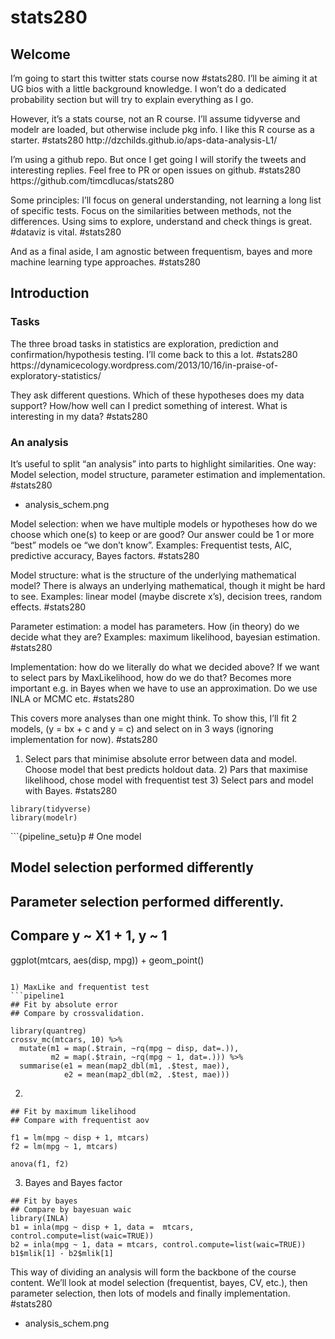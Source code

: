 # stats280

## Welcome

I'm going to start this twitter stats course now #stats280. I'll be 
aiming it at UG bios with a little background knowledge. I won't do
a dedicated probability section but will try to explain everything as I go.
  
However, it's a stats course, not an R course. I'll assume tidyverse 
and modelr are loaded, but otherwise include pkg info. I like this R
course as a starter. #stats280 http://dzchilds.github.io/aps-data-analysis-L1/ 

I'm using a github repo. But once I get going I will storify the tweets 
and interesting replies. Feel free to PR or open issues on github. #stats280
https://github.com/timcdlucas/stats280

Some principles: I'll focus on general understanding, not learning a 
long list of specific tests. Focus on the similarities between methods,
not the differences. Using sims to explore, understand and check things 
is great. #dataviz is vital. #stats280

And as a final aside, I am agnostic between frequentism, bayes and 
more machine learning type approaches. #stats280

## Introduction

### Tasks

The three broad tasks in statistics are exploration, prediction and 
confirmation/hypothesis testing. I'll come back to this a lot. #stats280
https://dynamicecology.wordpress.com/2013/10/16/in-praise-of-exploratory-statistics/


They ask different questions. Which of these hypotheses does my data 
support? How/how well can I predict something of interest. What is 
interesting in my data? #stats280


### An analysis

It's useful to split "an analysis" into parts to highlight similarities. 
One way: Model selection, model structure, parameter estimation and 
implementation. #stats280 

- analysis_schem.png

Model selection: when we have multiple models or hypotheses how do we
choose which one(s) to keep or are good? Our answer could be 1 or more 
"best" models oe "we don't know". Examples: Frequentist tests, AIC, 
predictive accuracy, Bayes factors. #stats280

Model structure: what is the structure of the underlying mathematical 
model? There is always an underlying mathematical, though it might be
hard to see. Examples: linear model (maybe discrete x's), decision trees, 
random effects. #stats280

Parameter estimation: a model has parameters. How (in theory) do we 
decide what they are? Examples: maximum likelihood, bayesian estimation.
#stats280

Implementation: how do we literally do what we decided above? If we 
want to select pars by MaxLikelihood, how do we do that? Becomes more
important e.g. in Bayes when we have to use an approximation. Do we use
INLA or MCMC etc. #stats280



This covers more analyses than one might think. To show this, I'll fit 
2 models, (y = bx + c and y = c) and select on in 3 ways (ignoring 
implementation for now). #stats280


1) Select pars that minimise absolute error between data and model. 
Choose model that best predicts holdout data. 2) Pars that maximise 
likelihood, chose model with frequentist test 3) Select pars and model
with Bayes. #stats280
 
                                                                               

```setup
library(tidyverse)
library(modelr)
```


```{pipeline_setu}p
# One model

## Model selection performed differently
## Parameter selection performed differently.

## Compare y ~ X1 + 1, y ~ 1


ggplot(mtcars, aes(disp, mpg)) + geom_point()
```

1) MaxLike and frequentist test
```pipeline1
## Fit by absolute error
## Compare by crossvalidation.

library(quantreg)
crossv_mc(mtcars, 10) %>% 
  mutate(m1 = map(.$train, ~rq(mpg ~ disp, dat=.)),
         m2 = map(.$train, ~rq(mpg ~ 1, dat=.))) %>% 
  summarise(e1 = mean(map2_dbl(m1, .$test, mae)), 
            e2 = mean(map2_dbl(m2, .$test, mae)))
```

2)
```pipeline2
## Fit by maximum likelihood
## Compare with frequentist aov

f1 = lm(mpg ~ disp + 1, mtcars)
f2 = lm(mpg ~ 1, mtcars)

anova(f1, f2)
```

3) Bayes and Bayes factor
```pipeline3

## Fit by bayes
## Compare by bayesuan waic
library(INLA)
b1 = inla(mpg ~ disp + 1, data =  mtcars, control.compute=list(waic=TRUE))
b2 = inla(mpg ~ 1, data = mtcars, control.compute=list(waic=TRUE))
b1$mlik[1] - b2$mlik[1]
```



This way of dividing an analysis will form the backbone of the course
content. We'll look at model selection (frequentist, bayes, CV, etc.), 
then parameter selection, then lots of models and finally implementation.
#stats280

- analysis_schem.png
